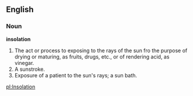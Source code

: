 ==English==

===Noun===

'''insolation'''

#The act or process to exposing to the rays of the sun fro the purpose of drying or maturing, as fruits, drugs, etc., or of rendering acid, as vinegar.
#A sunstroke.
#Exposure of a patient to the sun's rays; a sun bath.

[[pl:Insolation]]